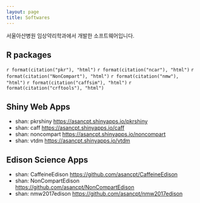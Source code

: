 ```yaml
---
layout: page
title: Softwares
---
```


서울아산병원 임상약리학과에서 개발한 소프트웨어입니다.

## R packages

`r format(citation("pkr"), "html")`
`r format(citation("ncar"), "html")`
`r format(citation("NonCompart"), "html")`
`r format(citation("nmw"), "html")`
`r format(citation("caffsim"), "html")`
`r format(citation("crftools"), "html")`

## Shiny Web Apps

- shan: pkrshiny <https://asancpt.shinyapps.io/pkrshiny>
- shan: caff <https://asancpt.shinyapps.io/caff>
- shan: noncompart <https://asancpt.shinyapps.io/noncompart>
- shan: vtdm <https://asancpt.shinyapps.io/vtdm>

## Edison Science Apps

- shan: CaffeineEdison <https://github.com/asancpt/CaffeineEdison>
- shan: NonCompartEdison <https://github.com/asancpt/NonCompartEdison>
- shan: nmw2017edison <https://github.com/asancpt/nmw2017edison>


